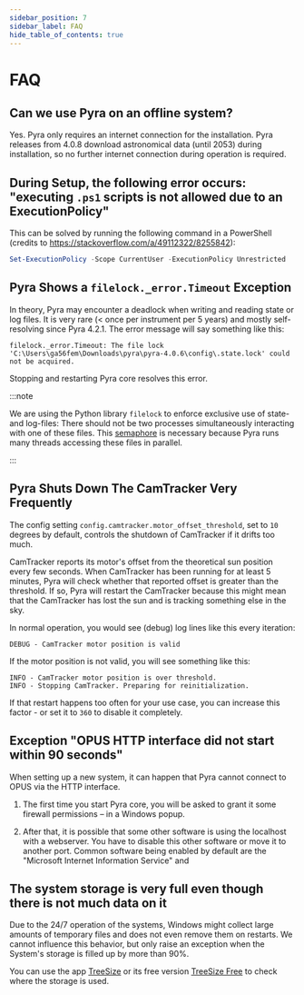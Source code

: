 ```yaml
---
sidebar_position: 7
sidebar_label: FAQ
hide_table_of_contents: true
---
```


# FAQ

## Can we use Pyra on an offline system?

Yes. Pyra only requires an internet connection for the installation. Pyra releases from 4.0.8 download astronomical data (until 2053) during installation, so no further internet connection during operation is required.

## During Setup, the following error occurs: "executing `.ps1` scripts is not allowed due to an ExecutionPolicy"

This can be solved by running the following command in a PowerShell (credits to https://stackoverflow.com/a/49112322/8255842):

```powershell
Set-ExecutionPolicy -Scope CurrentUser -ExecutionPolicy Unrestricted
```

## Pyra Shows a `filelock._error.Timeout` Exception

In theory, Pyra may encounter a deadlock when writing and reading state or log files. It is very rare (< once per instrument per 5 years) and mostly self-resolving since Pyra 4.2.1. The error message will say something like this:

```
filelock._error.Timeout: The file lock 'C:\Users\ga56fem\Downloads\pyra\pyra-4.0.6\config\.state.lock' could not be acquired.
```

Stopping and restarting Pyra core resolves this error.

:::note

We are using the Python library `filelock` to enforce exclusive use of state- and log-files: There should not be two processes simultaneously interacting with one of these files. This [semaphore](<https://en.wikipedia.org/wiki/Semaphore_(programming)>) is necessary because Pyra runs many threads accessing these files in parallel.

:::

## Pyra Shuts Down The CamTracker Very Frequently

The config setting `config.camtracker.motor_offset_threshold`, set to `10` degrees by default, controls the shutdown of CamTracker if it drifts too much.

CamTracker reports its motor's offset from the theoretical sun position every few seconds. When CamTracker has been running for at least 5 minutes, Pyra will check whether that reported offset is greater than the threshold. If so, Pyra will restart the CamTracker because this might mean that the CamTracker has lost the sun and is tracking something else in the sky.

In normal operation, you would see (debug) log lines like this every iteration:

```log
DEBUG - CamTracker motor position is valid
```

If the motor position is not valid, you will see something like this:

```log
INFO - CamTracker motor position is over threshold.
INFO - Stopping CamTracker. Preparing for reinitialization.
```

If that restart happens too often for your use case, you can increase this factor - or set it to `360` to disable it completely.

## Exception "OPUS HTTP interface did not start within 90 seconds"

When setting up a new system, it can happen that Pyra cannot connect to OPUS via the HTTP interface.

1. The first time you start Pyra core, you will be asked to grant it some firewall permissions – in a Windows popup.

2. After that, it is possible that some other software is using the localhost with a webserver. You have to disable this other software or move it to another port. Common software being enabled by default are the "Microsoft Internet Information Service" and

## The system storage is very full even though there is not much data on it

Due to the 24/7 operation of the systems, Windows might collect large amounts of temporary files and does not even remove them on restarts. We cannot influence this behavior, but only raise an exception when the System's storage is filled up by more than 90%.

You can use the app [TreeSize](https://apps.microsoft.com/detail/xpddxv3sd1sb5k) or its free version [TreeSize Free](https://apps.microsoft.com/detail/xp9m26rsclnt88) to check where the storage is used.
